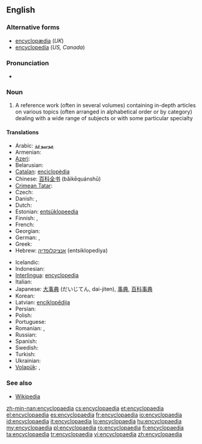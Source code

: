 {{wikipedia}}
{{also|encyclopædia}}
==English==

===Alternative forms===
* [[encyclopædia]] (''UK'')
* [[encyclopedia]] (''US, Canada'')

===Pronunciation===
* {{audio|en-us-encyclopaedia.ogg|Audio (US)}}
*: {{rhymes|iːdiə}}

===Noun===
{{en-noun|pl=encyclopaedias|pl2=encyclopaediae}}

# {{chiefly|_|UK}} A reference work (often in several volumes) containing in-depth articles on various topics (often arranged in alphabetical order or by category) dealing with a wide range of subjects or with some particular specialty

====Translations====
{{trans-top|reference book}}
* Arabic: [[موسوعة]]
* Armenian: {{t-|hy|հանրագիտարան|tr=hanragitaran}}
* [[Azeri]]: {{t-|az|ensiklopediya|xs=Azeri}}
* Belarusian: {{t|be|энцыклапедыя|f|tr=èncyklapedyja|xs=Belarusian}}
* [[Catalan]]: [[enciclopèdia]]
* Chinese: [[百科全书]] (bǎikēquánshū)
* [[Crimean Tatar]]: {{tø|crh|entsiklopediya}}
* Czech: {{t+|cs|encyklopedie|f}}
* Danish: {{t-|da|leksikon|n}}, {{t-|da|encyklopædi|c}}
* Dutch: {{t+|nl|encyclopedie|m}}
* Estonian: [[entsüklopeedia]]
* Finnish: {{t+|fi|tietosanakirja}}, {{t+|fi|ensyklopedia}}
* French: {{t+|fr|encyclopédie|f}}
* Georgian: {{t-|ka|ენციკლოპედია|tr=enc’iklopedia|sc=Geor|xs=Georgian}}
* German: {{t+|de|Lexikon|n}}, {{t|de|Enzyklopädie|f}}
* Greek: {{t+|el|εγκυκλοπαίδεια|f|tr=egkyklopaídeia}}
* Hebrew: [[אנציקלופדיה]] (entsiklopediya) {{n}}
{{trans-mid}}
* Icelandic: {{t+|is|alfræðirit|n}}
* Indonesian: {{t+|id|ensiklopedia|xs=Indonesian}}
* [[Interlingua]]: [[encyclopedia]]
* Italian: {{t+|it|enciclopedia|f}}
* Japanese: [[大事典]] (だいじてん, dai-jiten), [[事典]], [[百科事典]]
* Korean: {{t+|ko|백과사전|sc=Hang}}
* Latvian: [[enciklopēdija]] {{f}}
* Persian: {{t-|fa|دانشنامه|tr=dâneshnâmeh|xs=Persian}}
* Polish: {{t+|pl|encyklopedia|f}}
* Portuguese: {{t+|pt|enciclopédia|f}}
* Romanian: {{t+|ro|enciclopedie|f}}, {{t|ro|enciclopedii|f|p}}
* Russian: {{t+|ru|энциклопедия|f|tr=enciklopédija}}
* Spanish: {{t+|es|enciclopedia|m}}
* Swedish: {{t+|sv|encyklopedi}}
* Turkish: {{t+|tr|ansiklopedi}}
* Ukrainian: {{t|uk|енциклопедія|f|tr=enciklopédija|xs=Ukrainian}}
* [[Volapük]]: {{t|vo|sikloped}}, {{qualifier|synonym}} {{t|vo|züklopäod}}
{{trans-bottom}}

===See also===
* [[Wikipedia]]

[[zh-min-nan:encyclopaedia]]
[[cs:encyclopaedia]]
[[et:encyclopaedia]]
[[el:encyclopaedia]]
[[es:encyclopaedia]]
[[fr:encyclopaedia]]
[[io:encyclopaedia]]
[[id:encyclopaedia]]
[[it:encyclopaedia]]
[[lo:encyclopaedia]]
[[hu:encyclopaedia]]
[[my:encyclopaedia]]
[[pl:encyclopaedia]]
[[ro:encyclopaedia]]
[[fi:encyclopaedia]]
[[ta:encyclopaedia]]
[[tr:encyclopaedia]]
[[vi:encyclopaedia]]
[[zh:encyclopaedia]]